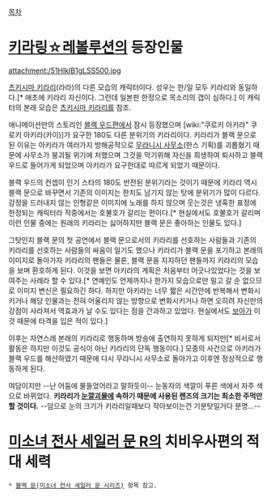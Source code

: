 [[목차]]
= [[키라링☆레볼루션]]의 등장인물 =
attachment:/51HlkIB1gLSS500.jpg

[[츠키시마 키라리]](라라)의 다른 모습의 캐릭터이다. 성우는 한/일 모두 키라리와 동일하다.[* 애초에 키라리 자신이다. 그런데 일본판 한정으로 목소리의 갭이 심하다.] 이 캐릭터의 본래 모습은 [[츠키시마 키라리]]를 참조.

애니메이션만의 스토리인 [[블랙 우드]]편에서 잠시 등장했으며 [wiki:"쿠로키 아키라" 쿠로키 아키라(카이)]가 요구한 180도 다른 분위기의 키라리이다. 키라리가 블랙 문으로 된 이유는 아키라가 여러가지 방해공작으로 [[무라니시 사무소]](한스 기획)를 괴롭혔기 때문에 사무소가 붕괴될 위기에 처했으며 그것을 막기위해 자신을 희생하여 퇴사하고 블랙 우드로 들어가게 되었으며 아키라가 요구한대로 따르게 되었기 때문이다.

블랙 우드의 컨셉이 인기 스타의 180도 반전된 분위기라는 것이기 때문에 키라리 역시 블랙 문으로 바꾸면서 기존의 이미지는 한치도 남기지 않는 탓에 분위기가 많이 다르다. 감정을 드러내지 않는 인형같은 이미지에 노래를 하지 않으며 웃는것은 냉혹한 표정에 한정되는 캐릭터라 작중에서는 호불호가 갈리는 편이다.[* 현실에서도 호불호가 갈리며 이런 인물 중에는 원래의 키라리는 싫어하지만 블랙 문은 좋아하는 인물도 있다.]

그탓인지 블랙 문의 첫 공연에서 블랙 문으로서의 키라리를 선호하는 사람들과 기존의 키라리를 선호하는 사람들의 싸움이 일기도 했으나 키라리가 블랙 문을 포기하고 본래의 이미지로 돌아가자 키라리의 팬들은 물론, 블랙 문을 지지하던 팬들까지 키라리의 모습을 보며 환호하게 된다. 이것을 보면 아키라의 계획은 처음부터 어긋나있었다는 것을 보여주는 사례라 할 수 있다.[* 연예인도 언제까지나 한가지 모습으로만 밀고 갈 순 없으므로 이미지 변신은 필요하긴 하다. 하지만 아키라는 너무 짧은 시간안에 반복해서 변화시키거나 해당 인물과는 전혀 어울리지 않는 방향으로 변화시키거나 하면 오히려 자신만의 강점이 사라져서 역효과가 날 수도 있다는 점을 간과하고 있었다. 현실에서도 [[보아]]가 이것 때문에 타격을 입은 적이 있다.]

이후는 자연스레 본래의 키라리로 행동하며 방송에 출연하지 못하게 되지만[* 비서로서 활동은 하지만 이것도 공식이 아닌 키라리의 단독 행동이다.] 모종의 사건으로 아키라가 블랙 우드를 해산하였기 때문에 다시 무라니시 사무소로 돌아가고 이후엔 정상적으로 행동하게 된다.

여담이지만 --난 어둠에 물들었어라고 말하듯이-- 눈동자의 색깔이 푸른 색에서 자주 색으로 바뀌었다. '''키라리가 [[눈깔괴물]]에 속하기 때문에 사용된 렌즈의 크기는 최소한 주먹만할 것이다.''' --덤으로 눈의 크기가 키라리일때보다 작아보이는건 기분탓일거다 분명...--

= [[미소녀 전사 세일러 문 R]]의 치비우사편의 적대 세력 =
 * [[블랙 문(미소녀 전사 세일러 문 시리즈)]] 항목 참고.
